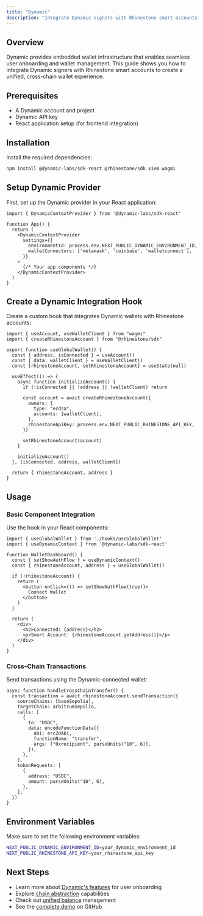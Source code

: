 ```yaml
---
title: "Dynamic"
description: "Integrate Dynamic signers with Rhinestone smart accounts."
---
```


## Overview

Dynamic provides embedded wallet infrastructure that enables seamless user onboarding and wallet management. This guide shows you how to integrate Dynamic signers with Rhinestone smart accounts to create a unified, cross-chain wallet experience.

## Prerequisites

- A Dynamic account and project
- Dynamic API key
- React application setup (for frontend integration)

## Installation

Install the required dependencies:

```bash
npm install @dynamic-labs/sdk-react @rhinestone/sdk viem wagmi
```

## Setup Dynamic Provider

First, set up the Dynamic provider in your React application:

```tsx
import { DynamicContextProvider } from '@dynamic-labs/sdk-react'

function App() {
  return (
    <DynamicContextProvider
      settings={{
        environmentId: process.env.NEXT_PUBLIC_DYNAMIC_ENVIRONMENT_ID,
        walletConnectors: ['metamask', 'coinbase', 'walletconnect'],
      }}
    >
      {/* Your app components */}
    </DynamicContextProvider>
  )
}
```

## Create a Dynamic Integration Hook

Create a custom hook that integrates Dynamic wallets with Rhinestone accounts:

```tsx
import { useAccount, useWalletClient } from "wagmi"
import { createRhinestoneAccount } from "@rhinestone/sdk"

export function useGlobalWallet() {
  const { address, isConnected } = useAccount()
  const { data: walletClient } = useWalletClient()
  const [rhinestoneAccount, setRhinestoneAccount] = useState(null)

  useEffect(() => {
    async function initializeAccount() {
      if (!isConnected || !address || !walletClient) return

      const account = await createRhinestoneAccount({
        owners: {
          type: "ecdsa",
          accounts: [walletClient],
        },
        rhinestoneApiKey: process.env.NEXT_PUBLIC_RHINESTONE_API_KEY,
      })

      setRhinestoneAccount(account)
    }

    initializeAccount()
  }, [isConnected, address, walletClient])

  return { rhinestoneAccount, address }
}
```

## Usage

### Basic Component Integration

Use the hook in your React components:

```tsx {5-7}
import { useGlobalWallet } from './hooks/useGlobalWallet'
import { useDynamicContext } from '@dynamic-labs/sdk-react'

function WalletDashboard() {
  const { setShowAuthFlow } = useDynamicContext()
  const { rhinestoneAccount, address } = useGlobalWallet()

  if (!rhinestoneAccount) {
    return (
      <button onClick={() => setShowAuthFlow(true)}>
        Connect Wallet
      </button>
    )
  }

  return (
    <div>
      <h2>Connected: {address}</h2>
      <p>Smart Account: {rhinestoneAccount.getAddress()}</p>
    </div>
  )
}
```

### Cross-Chain Transactions

Send transactions using the Dynamic-connected wallet:

```tsx {2-14}
async function handleCrossChainTransfer() {
  const transaction = await rhinestoneAccount.sendTransaction({
    sourceChains: [baseSepolia],
    targetChain: arbitrumSepolia,
    calls: [
      {
        to: "USDC",
        data: encodeFunctionData({
          abi: erc20Abi,
          functionName: "transfer",
          args: ["0xrecipient", parseUnits("10", 6)],
        }),
      },
    ],
    tokenRequests: [
      {
        address: "USDC",
        amount: parseUnits("10", 6),
      },
    ],
  })
}
```

## Environment Variables

Make sure to set the following environment variables:

```bash
NEXT_PUBLIC_DYNAMIC_ENVIRONMENT_ID=your_dynamic_environment_id
NEXT_PUBLIC_RHINESTONE_API_KEY=your_rhinestone_api_key
```

## Next Steps

- Learn more about [Dynamic's features](https://docs.dynamic.xyz/) for user onboarding
- Explore [chain abstraction](../chain-abstraction/omnichain-swaps) capabilities  
- Check out [unified balance](../chain-abstraction/unified-balance) management
- See the [complete demo](https://github.com/rhinestonewtf/global-wallet-demo) on GitHub
